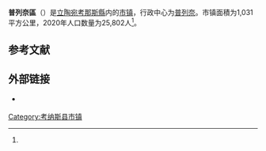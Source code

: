 {{noteTA
|1=zh-cn:考纳斯;zh-hk:考納斯;zh-tw:考那斯;
}}
{{Infobox settlement
| name                    = 普列奈區
| native_name             = Prienų rajono savivaldybė
| native_name_lang        = lt
| settlement_type         = [[立陶宛市镇|市镇]]
| image_skyline           = Jiezno sen., Lithuania - panoramio.jpg
| image_caption           = 普列奈區内的教堂建筑
| image_flag              = 
| flag_size               = 125px
| image_shield            = Prienai COA.svg
| shield_size             = 75px
| image_map               = Prienai district location.png
| map_caption             = 普列奈區在立陶宛的位置
| coordinates             = 
| coor_pinpoint           = 
| coordinates_footnotes   = 
| subdivision_type        = [[世界政區索引|国家]]
| subdivision_name        = {{LIT}}
| subdivision_type1       = [[立陶宛縣份|县份]]
| subdivision_name1       = [[考那斯縣|考那斯縣]]
| established_title       = 建立
| established_date        = 
| seat_type               = 行政中心
| seat                    = [[普列奈|普列奈]]
| unit_pref               = Metric
| area_total_km2          = 1,031
| area_rank               = 
| area_note               = 
| area_footnotes          = <ref name=VLE>{{cite encyclopedia | encyclopedia = Visuotinė lietuvių enciklopedija | title = Prienų rajono savivaldybė | url = https://www.vle.lt/straipsnis/prienu-rajono-savivaldybe/ | access-date = 2021-07-04 | language = lt | edition =  | date = 2014 | publisher = Mokslo ir enciklopedijų leidybos institutas | volume = 24 | location = Vilnius | archive-date = 2021-10-23 | archive-url = https://web.archive.org/web/20211023033914/https://www.vle.lt/straipsnis/prienu-rajono-savivaldybe/ | dead-url = no }}</ref>
| population_as_of        = 2020年估计
| population_total        = 25,802
| population_density_km2  = auto
| population_note         = 
| population_footnotes    = <ref name=VLE/>
| timezone1               = [[欧洲东部时间|EET]]
| utc_offset1             = +2
| timezone1_DST           = [[欧洲东部夏令时间|EEST]]
| utc_offset1_DST         = +3
| postal_code_type        = 邮政编码
| postal_code             = 
| area_code_type          = 
| area_code               = 
| iso_code                = 
| website                 = {{URL|http://www.prienai.lt/}}
| footnotes               = 
}}
'''普列奈區'''（{{lang-lt|Prienų rajono savivaldybė}}）是[[立陶宛|立陶宛]][[考那斯縣|考那斯縣]]内的[[立陶宛市镇|市镇]]，行政中心为[[普列奈|普列奈]]。市镇面積为1,031平方公里，2020年人口数量为25,802人<ref name=VLE/>。

== 参考文献 ==
{{Reflist}}

== 外部链接 ==
{{commonscat|Prienai District Municipality|position=left}}
* {{Official site|http://www.prienai.lt/}} {{lt icon}} {{en}}

{{Lithuania-geo-stub}}

{{DEFAULTSORT:Prienai}}
[[Category:考纳斯县市镇|Category:考纳斯县市镇]]